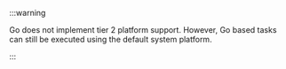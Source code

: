 :::warning

Go does not implement tier 2 platform support. However, Go based tasks can still be executed using
the default system platform.

:::
